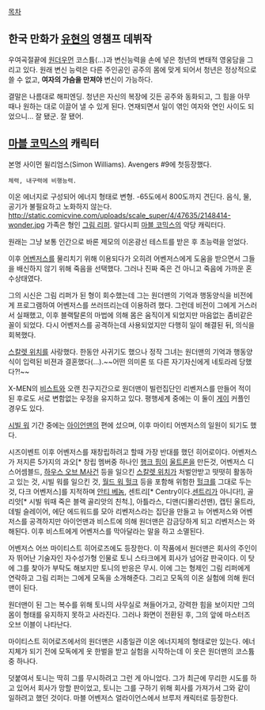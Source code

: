[[목차]]
== 한국 만화가 [[유현]]의 영챔프 데뷔작 ==
우여곡절끝에 [[원더우먼]] 코스튬(...)과 변신능력을 손에 넣은 청년의 변태적 영웅담을 그리고 있다. 원래 변신 능력은 다른 주인공인 공주의 몸에 맞게 되어서 청년은 정상적으로 쓸 수 없고, '''여자의 가슴을 만져야''' 변신이 가능하다.

결말은 나름대로 해피엔딩. 청년은 자신의 복장에 깃든 공주와 동화되고, 그 힘을 아무 때나 원하는 대로 이끌어 낼 수 있게 된다. 연재되면서 일이 엮인 여자와 연인 사이도 되었으니... 잘 됐군. 잘 됐어.

== [[마블 코믹스]]의 캐릭터 ==
본명 사이먼 윌리엄스(Simon Williams). Avengers #9에 첫등장했다.
 체력, 내구력에 비행능력.
이온 에너지로 구성되어 에너지 형태로 변형.
-65도에서 800도까지 견딘다.
음식, 물, 공기가 불필요하고 노화하지 않는다.
http://static.comicvine.com/uploads/scale_super/4/47635/2148414-wonder.jpg
가족은 형인 [[그림 리퍼]]. 알다시피 [[마블 코믹스]]의 악당 캐릭터다.

원래는 그냥 보통 인간으로 바론 제모의 이온광선 테스트를 받은 후 초능력을 얻었다.

이후 [[어벤저스]]를 물리치기 위해 이용되다가 오히려 어벤저스에게 도움을 받으면서 그들을 배신하지 않기 위해 죽음을 선택했다. 그러나 진짜 죽은 건 아니고 죽음에 가까운 혼수상태였다.

그의 시신은 그림 리퍼가 된 형이 회수했는데 그는 원더맨의 기억과 행동양식을 비전에게 프로그램하여 어벤저스를 쓰러뜨리는데 이용하려 했다. 그런데 비전이 그에게 거스러서 실패했고, 이후 블랙탈론의 마법에 의해 몸은 움직이게 되었지만 마음없는 좀비같은 꼴이 되었다. 다시 어벤저스를 공격하는데 사용되었지만 다행히 일이 해결된 뒤, 의식을 회복했다.

[[스칼렛 위치]]를 사랑했다. 한동안 사귀기도 했으나 정작 그녀는 원더맨의 기억과 행동양식이 입력된 비젼과 결혼했다(…).~~어떤 의미론 또 다른 자기자신에게 네토라레 당했다?!~~

X-MEN의 [[비스트]]와 오랜 친구지간으로 원더맨이 빌런집단인 리벤저스를 만들어 적이 된 후로도 서로 변함없는 우정을 유지하고 있다. 평행세계 중에는 이 둘이 [[게이]] 커플인 경우도 있다.

[[시빌 워]] 기간 중에는 [[아이언맨]]의 편에 섰으며, 이후 마이티 어멘저스의 일원이 되기도 했다.

시즈이벤트 이후 어벤저스를 재창립하려고 할때 가장 반대를 했던 히어로이다. 어벤저스가 저지른 5가지의 과오[* 창립 멤버중 하나인 [[행크 핌]]이 [[울트론]]을 만든것, 어벤저스 디스어셈블드, [[하우스 오브 M]]사건 등을 일으킨 [[스칼렛 위치]]가 처벌안받고 떳떳히 활동하고 있는 것, 시빌 워를 일으킨 것, [[월드 워 헐크]] 등을 포함해 위험한 [[헐크]]를 그대로 두는 것, 다크 어벤저스]를 지적하며 [[안티 베놈]], 센트리[* Centry이다.[[센트리]]가 아니다!], 골리앗[* 시빌 워때 죽은 블랙 골리앗의 친척.], 아틀라스, 디맨(디몰리션맨), 캡틴 울트라, 데빌 슬레이어, 에단 에드워드를 모아 리벤저스라는 집단을 만들고 뉴 어벤저스와 어벤저스를 공격하지만 아이언맨과 비스트에 의해 원더맨은 감금당하게 되고 리벤저스는 와해된다. 이후 비스트에게 어벤저스를 막아달라는 말을 하고 소멸된다.  

어벤저스 어쓰 마이티스트 히어로즈에도 등장한다. 이 작품에서 원더맨은 회사의 주인이자 뛰어난 기술자인 자수성가형 인물로 토니 스타크에게 회사가 넘어갈 판국이다. 이 탓에 그를 찾아가 부탁도 해보지만 토니의 반응은 무시. 이에 그는 형제인 그림 리퍼에게 연락하고 그림 리퍼는 그에게 모독을 소개해준다. 그리고 모독의 이온 실험에 의해 원더맨이 된다.

원더맨이 된 그는 복수를 위해 토니의 사무실로 쳐들어가고, 강력한 힘을 보이지만 그의 몸이 형태를 유지하지 못하고 사라진다. 그러나 화면이 전환된 후, 그의 앞에 마스터즈 오브 이블이 나타난다.

마이티스트 히어로즈에서의 원더맨은 시종일관 이온 에너지체의 형태로만 있는다. 에너지체가 되기 전에 모독에게 옷 한벌을 받고 실험을 시작하는데 이 옷은 원더맨의 코스튬 중 하나다.

덧붙여서 토니는 딱히 그를 무시하려고 그런 게 아니었다. 그가 최근에 무리한 시도를 하고 있어서 회사가 망할 판이었고, 토니는 그를 구하기 위해 회사를 가져가서 그와 같이 일하려고 했던 것이다.
마블 어벤저스 얼라이언스에서 브루저 캐릭터로 등장한다.
